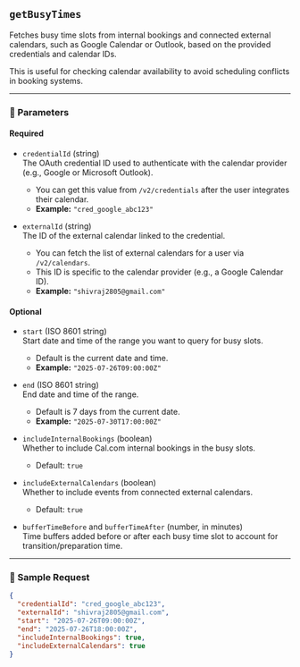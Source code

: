 ## `getBusyTimes`

Fetches busy time slots from internal bookings and connected external calendars, such as Google Calendar or Outlook, based on the provided credentials and calendar IDs.

This is useful for checking calendar availability to avoid scheduling conflicts in booking systems.

---

### 🧾 Parameters

#### Required

- `credentialId` (string)  
  The OAuth credential ID used to authenticate with the calendar provider (e.g., Google or Microsoft Outlook).  
  - You can get this value from `/v2/credentials` after the user integrates their calendar.  
  - **Example:** `"cred_google_abc123"`

- `externalId` (string)  
  The ID of the external calendar linked to the credential.  
  - You can fetch the list of external calendars for a user via `/v2/calendars`.  
  - This ID is specific to the calendar provider (e.g., a Google Calendar ID).  
  - **Example:** `"shivraj2805@gmail.com"`

#### Optional

- `start` (ISO 8601 string)  
  Start date and time of the range you want to query for busy slots.  
  - Default is the current date and time.  
  - **Example:** `"2025-07-26T09:00:00Z"`

- `end` (ISO 8601 string)  
  End date and time of the range.  
  - Default is 7 days from the current date.  
  - **Example:** `"2025-07-30T17:00:00Z"`

- `includeInternalBookings` (boolean)  
  Whether to include Cal.com internal bookings in the busy slots.  
  - Default: `true`

- `includeExternalCalendars` (boolean)  
  Whether to include events from connected external calendars.  
  - Default: `true`

- `bufferTimeBefore` and `bufferTimeAfter` (number, in minutes)  
  Time buffers added before or after each busy time slot to account for transition/preparation time.

---

### 🧪 Sample Request

```json
{
  "credentialId": "cred_google_abc123",
  "externalId": "shivraj2805@gmail.com",
  "start": "2025-07-26T09:00:00Z",
  "end": "2025-07-26T18:00:00Z",
  "includeInternalBookings": true,
  "includeExternalCalendars": true
}
